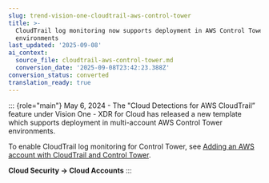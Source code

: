```yaml
---
slug: trend-vision-one-cloudtrail-aws-control-tower
title: >-
  CloudTrail log monitoring now supports deployment in AWS Control Tower
  environments
last_updated: '2025-09-08'
ai_context:
  source_file: cloudtrail-aws-control-tower.md
  conversion_date: '2025-09-08T23:42:23.388Z'
conversion_status: converted
translation_ready: true
---
```


::: {role="main"}
May 6, 2024 - The "Cloud Detections for AWS CloudTrail” feature under Vision One - XDR for Cloud has released a new template which supports deployment in multi-account AWS Control Tower environments.

To enable CloudTrail log monitoring for Control Tower, see [Adding an AWS account with CloudTrail and Control Tower](add-cloudtrail-control-tower.mdx).

**Cloud Security → Cloud Accounts**
:::
